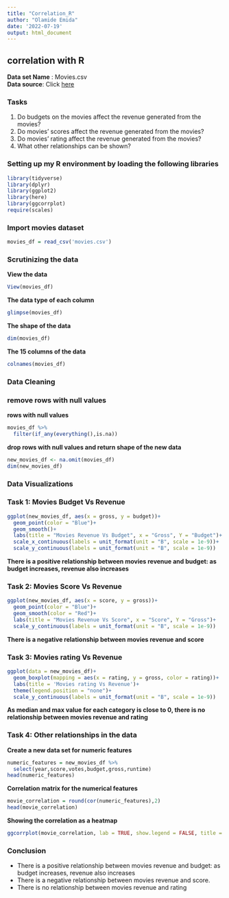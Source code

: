 ---
title: "Correlation_R"
author: "Olamide Emida"
date: '2022-07-19'
output: html_document
---

## correlation with R

**Data set Name** : Movies.csv  
**Data source**: Click [here](https://www.kaggle.com/datasets/danielgrijalvas/movies)

### Tasks

1. Do budgets on the movies affect the revenue generated from the movies?
2. Do movies' scores affect the revenue generated from the movies?
3. Do movies' rating affect the revenue generated from the movies?
4. What other relationships can be shown?

### Setting up my R environment by loading the following libraries

```{r loading packages, warning=FALSE}
library(tidyverse)
library(dplyr)
library(ggplot2)
library(here)
library(ggcorrplot)
require(scales)
```

### Import movies dataset

```{r Importing movies dataset, warning=FALSE}
movies_df = read_csv('movies.csv')
```

### Scrutinizing the data

**View the data**
```{r View the data}
View(movies_df)
```

**The data type of each column**
```{r The data type of each column}
glimpse(movies_df)
```

**The shape of the data**
```{r The shape of the data}
dim(movies_df)
```

**The 15 columns of the data**
```{r The 15 columns of the data}
colnames(movies_df)
```

### Data Cleaning

### remove rows with null values

**rows with null values**
```{r rows with null values}
movies_df %>% 
  filter(if_any(everything(),is.na))
```

**drop rows with null values and return shape of the new data**
```{r drop rows with null values and return shape of the new data}
new_movies_df <- na.omit(movies_df)
dim(new_movies_df)
```

### Data Visualizations

### Task 1: Movies Budget Vs Revenue

```{r Correlation between Budget Vs Revenue, warning=FALSE}
ggplot(new_movies_df, aes(x = gross, y = budget))+
  geom_point(color = "Blue")+
  geom_smooth()+
  labs(title = "Movies Revenue Vs Budget", x = "Gross", Y = "Budget")+
  scale_x_continuous(labels = unit_format(unit = "B", scale = 1e-9))+
  scale_y_continuous(labels = unit_format(unit = "B", scale = 1e-9))
```

**There is a positive relationship between movies revenue and budget: as budget increases, revenue also increases**

### Task 2: Movies Score Vs Revenue

```{r Correlation between movies score Vs Revenue, warning=FALSE}
ggplot(new_movies_df, aes(x = score, y = gross))+
  geom_point(color = "Blue")+
  geom_smooth(color = "Red")+
  labs(title = "Movies Revenue Vs Score", x = "Score", Y = "Gross")+
  scale_y_continuous(labels = unit_format(unit = "B", scale = 1e-9))
```

**There is a negative relationship between movies revenue and score**

### Task 3: Movies rating Vs Revenue

```{r Correlation between Movies rating Vs Revenue, warning=FALSE}
ggplot(data = new_movies_df)+
  geom_boxplot(mapping = aes(x = rating, y = gross, color = rating))+
  labs(title = 'Movies rating Vs Revenue')+
  theme(legend.position = "none")+
  scale_y_continuous(labels = unit_format(unit = "B", scale = 1e-9))
```

**As median and max value for each category is close to 0, there is no relationship between movies revenue and rating**

### Task 4: Other relationships in the data

**Create a new data set for numeric features**

```{r Create a new data set for numeric features}
numeric_features = new_movies_df %>% 
  select(year,score,votes,budget,gross,runtime)
head(numeric_features)
```

**Correlation matrix for the numerical features**

```{r Correlation matrix for the numerical features}
movie_correlation = round(cor(numeric_features),2)
head(movie_correlation)
```

**Showing the correlation as a heatmap**

```{r Showing the correlation as a heatmap, warning=FALSE}
ggcorrplot(movie_correlation, lab = TRUE, show.legend = FALSE, title = "Correlation Matrix for Numerical Features")
```

### Conclusion
* There is a positive relationship between movies revenue and budget: as budget increases, revenue also increases
* There is a negative relationship between movies revenue and score.
* There is no relationship between movies revenue and rating




